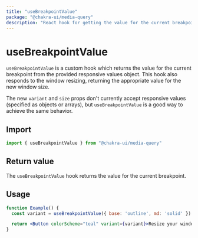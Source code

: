 ```yaml
---
title: "useBreakpointValue"
package: "@chakra-ui/media-query"
description: "React hook for getting the value for the current breakpoint from the provided responsive values object."
---
```


# useBreakpointValue

`useBreakpointValue` is a custom hook which returns the value for the current breakpoint from the provided responsive values object.
This hook also responds to the window resizing, returning the appropriate value for the new window size.

The new `variant` and `size` props don't currently accept responsive values (specified as objects or arrays), but `useBreakpointValue`
is a good way to achieve the same behavior.

## Import

```js
import { useBreakpointValue } from "@chakra-ui/media-query"
```

## Return value

The `useBreakpointValue` hook returns the value for the current breakpoint.

## Usage

```jsx
function Example() {
  const variant = useBreakpointValue({ base: 'outline', md: 'solid' })

  return <Button colorScheme="teal" variant={variant}>Resize your window to see the button variant change</Button>
}
```
